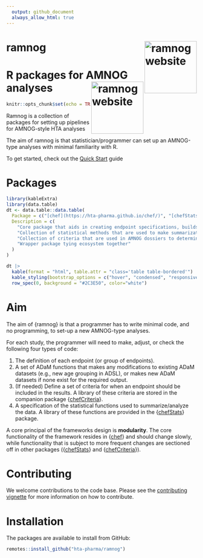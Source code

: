 ```yaml
---
  output: github_document
  always_allow_html: true
---
```


# ramnog <a href="https://hta-pharma.github.io/ramnog/"><img src="man/figures/logo.png" align="right" height="138" alt="ramnog website" /></a>

# R packages for AMNOG analyses <a href="https://hta-pharma.github.io/ramnog/"><img src="man/figures/logo.png" align="right" height="138" alt="ramnog website" /></a>

```r
knitr::opts_chunk$set(echo = TRUE)
```

Ramnog is a collection of packages for setting up pipelines for AMNOG-style HTA analyses

The aim of ramnog is that statistician/programmer can set up an AMNOG-type analyses with minimal familiarity with R.

To get started, check out the [Quick Start](ramnog.html) guide

# Packages
 
```r
library(kableExtra)
library(data.table)
dt <- data.table::data.table(
  Package = c("[chef](https://hta-pharma.github.io/chef/)", "[chefStats](https://hta-pharma.github.io/chefStats/)", "[chefCriteria]((https://hta-pharma.github.io/chefCriteria/))", "[ramnog]((https://hta-pharma.github.io/ramnog/))"),
  Description = c(
    "Core package that aids in creating endpoint specifications, builds the analysis pipeline, and coordinates the execution of the ananlyses",
    "Collection of statistical methods that are used to make summarizations or inferences for each endpoint/outcome",
    "Collection of criteria that are used in AMNOG dossiers to determin when specific analyses/statistics should be calculated",
    "Wrapper package tying ecosystem together"
  )
)

dt |>
  kable(format = "html", table.attr = "class='table table-bordered'") |>
  kable_styling(bootstrap_options = c("hover", "condensed", "responsive")) |>
  row_spec(0, background = "#2C3E50", color="white")
```

# Aim

The aim of {ramnog} is that a programmer has to write minimal code, and no programming, to set-up a new AMNOG-type analyses. 

For each study, the programmer will need to make, adjust, or check the following four types of code:

1.  The definition of each endpoint (or group of endpoints).
2.  A set of ADaM functions that makes any modifications to existing ADaM datasets (e.g., new age grouping in ADSL), or makes new ADaM datasets if none exist for the required output.
3.  (If needed) Define a set of criteria for when an endpoint should be included in the results. A library of these criteria are stored in the companion package {[chefCriteria](https://hta-pharma.github.io/chefCriteria/)}.
4.  A specification of the statistical functions used to summarize/analyze the data. A library of these functions are provided in the {[chefStats](https://hta-pharma.github.io/chefStats/)} package.

A core principal of the frameworks design is __modularity__. 
The core functionality of the framework resides in {[chef](https://hta-pharma.github.io/chef/)} and should change slowly, while functionality that is subject to more frequent changes are sectioned off in other packages ({[chefStats](https://hta-pharma.github.io/chefStats/)} and {[chefCriteria](https://hta-pharma.github.io/chefCriteria/)}).

# Contributing
 
 We welcome contributions to the code base. Please see the [contributing vignette](dev_contribute.html) for more information on how to contribute.

# Installation

The packages are available to install from GitHub:

```r
remotes::install_github("hta-pharma/ramnog")
```
